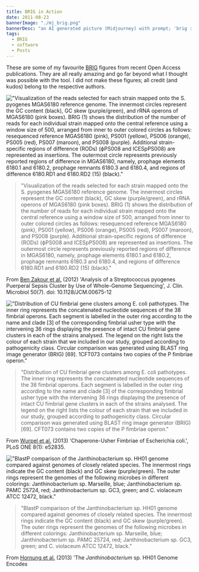 ```yaml
---
title: BRIG in Action
date: 2011-08-23
bannerImage: "./mj_brig.png"
bannerDesc: "an AI generated picture (Midjourney) with prompt; 'brig :: painting :: by J.M.W Turner'. You can share and adapt this image following a CC BY-SA 4.0 licence"
tags:
  - BRIG
  - software
  - Posts
---
```


These are some of my favourite [BRIG](http://brig.sourceforge.net/) figures from recent Open Access
publications. They are all really amazing and go far beyond what I
thought was possible with the tool. I did not make these figures; all
credit (and kudos) belong to the respective authors.

!["Visualization of the reads selected for each strain mapped onto the
S. pyogenes MGAS6180 reference genome. The innermost circles represent
the GC content (black), GC skew (purple/green), and rRNA operons of
MGAS6180 (pink boxes). BRIG (1) shows the distribution of the number of
reads for each individual strain mapped onto the central reference using
a window size of 500, arranged from inner to outer colored circles as
follows: resequenced reference MGAS6180 (pink), PS001 (yellow), PS006
(orange), PS005 (red), PS007 (maroon), and PS008 (purple). Additional
strain-specific regions of difference (RODs) (ϕPS008 and ICESpPS008) are
represented as insertions. The outermost circle represents previously
reported regions of difference in MGAS6180, namely, prophage elements
6180.1 and 6180.2, prophage remnants 6180.3 and 6180.4, and regions of
difference 6180.RD1 and 6180.RD2 (15)
(black)."](./zjm9990917380002.jpg)

> "Visualization of the reads selected for each strain mapped onto the
> S. pyogenes MGAS6180 reference genome. The innermost circles represent
> the GC content (black), GC skew (purple/green), and rRNA operons of
> MGAS6180 (pink boxes). BRIG (1) shows the distribution of the number of
> reads for each individual strain mapped onto the central reference using
> a window size of 500, arranged from inner to outer colored circles as
> follows: resequenced reference MGAS6180 (pink), PS001 (yellow), PS006
> (orange), PS005 (red), PS007 (maroon), and PS008 (purple). Additional
> strain-specific regions of difference (RODs) (ϕPS008 and ICESpPS008) are
> represented as insertions. The outermost circle represents previously
> reported regions of difference in MGAS6180, namely, prophage elements
> 6180.1 and 6180.2, prophage remnants 6180.3 and 6180.4, and regions of
> difference 6180.RD1 and 6180.RD2 (15) (black)."

From [Ben Zakour et al.](https://journals.asm.org/doi/10.1128/JCM.00675-12) (2012) 'Analysis of a Streptococcus pyogenes
Puerperal Sepsis Cluster by Use of Whole-Genome Sequencing', J. Clin.
Microbiol 50(7). doi: 10.1128/JCM.00675-12

!["Distribution of CU fimbrial gene clusters among E. coli pathotypes.
The inner ring represents the concatenated nucleotide sequences of the
38 fimbrial operons. Each segment is labelled in the outer ring
according to the name and clade [3] of the corresponding fimbrial
usher type with the intervening 36 rings displaying the presence of
intact CU fimbrial gene clusters in each of the strains analysed. The
legend on the right lists the colour of each strain that we included in
our study, grouped according to pathogenicity class. Circular comparison
was generated using BLAST ring image generator (BRIG) [69]. 1CFT073
contains two copies of the P fimbriae
operon."](./pone.0052835.g004.png)

> "Distribution of CU fimbrial gene clusters among E. coli pathotypes.
> The inner ring represents the concatenated nucleotide sequences of the
> 38 fimbrial operons. Each segment is labelled in the outer ring
> according to the name and clade \[3\] of the corresponding fimbrial
> usher type with the intervening 36 rings displaying the presence of
> intact CU fimbrial gene clusters in each of the strains analysed. The
> legend on the right lists the colour of each strain that we included in
> our study, grouped according to pathogenicity class. Circular comparison
> was generated using BLAST ring image generator (BRIG) \[69\]. CFT073
> contains two copies of the P fimbriae operon."

From [Wurpel et al.](https://doi.org/10.1371/journal.pone.0052835) (2013) 'Chaperone-Usher Fimbriae of Escherichia
coli.', PLoS ONE 8(1): e52835.

!["BlastP comparison of the Janthinobacterium sp. HH01 genome compared
against genomes of closely related species. The innermost rings indicate
the GC content (black) and GC skew (purple/green). The outer rings
represent the genomes of the following microbes in different colorings:
Janthinobacterium sp. Marseille, blue; Janthinobacterium sp. PAMC 25724,
red; Janthinobacterium sp. GC3, green; and C. violaceum ATCC 12472,
black."](./pone.0055045.g002.png)

> "BlastP comparison of the Janthinobacterium sp. HH01 genome compared
> against genomes of closely related species. The innermost rings indicate
> the GC content (black) and GC skew (purple/green). The outer rings
> represent the genomes of the following microbes in different colorings:
> Janthinobacterium sp. Marseille, blue; Janthinobacterium sp. PAMC 25724,
> red; Janthinobacterium sp. GC3, green; and C. violaceum ATCC 12472, black."

From [Hornung et al.](https://doi.org/10.1371/journal.pone.0055045) (2013) 'The _Janthinobacterium_ sp. HH01 Genome Encodes
